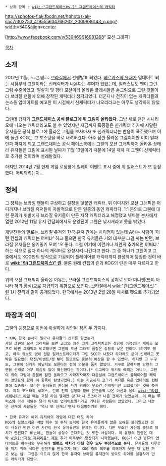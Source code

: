  * 상위 항목 : [[wiki:"그랜드체이스#s-2" 그랜드체이스의 캐릭터]]

http://sphotos-f.ak.fbcdn.net/hphotos-ak-snc7/302753_419555634766202_2000886143_n.png?width=540&align=center

[http://www.facebook.com/v/530469616981268" 모션 그래픽]

[[목차]]
== 소개 ==
2012년 11월, ~~본썹~~ [[브라질]]에서 선행발표 되었다. [[베르카스의 요새]]가 업데이트 되는 시점부터 그웬이라는 신캐릭터가 나온다는 루머가 있었는데, 일러스트도 팬이 그린 그림 수준이었고, 필살기 및 평타 모션이라 올라온 플래시들은 손그림으로 그린 것들이라 브라질 팬들에 의해 창작된 캐릭터라 생각되었다. 더군다나 전직이 없는 캐릭터들의 논스톱 업데이트를 예고한 이 시점에서 신캐릭터가 나오리라고는 아무도 생각하지 않았다.

그런데 갑자기 '''[[그랜드체이스]] 공식 블로그에 위 그림이 올라왔다.''' 그냥 새로 던전 시나리오에 나오는 캐릭터라고도 볼 수 있었지만 지금까지 폭풍같은 신캐릭터 추가에 시달린 유저들은 공식 블로그에 올라온 그림을 보자마자 또 신캐릭터냐는 반응이 폭주했으며 이에 놀란 KOG는 그 포스팅을 바로 내려버렸다. 아주 잠깐 올라온 그림이지만 이미 일파만파 퍼지게 되고 그랜드체이스 공식 페이스북에는 그웬의 모션 그래픽까지 올라온 상태라 유저들은 그림에 표시된 날짜가 11월 13일이기 때문에 14일 패치 때 그웬이 신캐릭터로 추가될 것이라며 설레발쳤다. 



하지만 2014년 7월 현재 게임 로딩창에 릴레이 이벤트 표시 중에 위 일러스트가 또 등장했다. 어찌되려는지...

== 정체 ==
그 정체는 브라질 팬들이 구상하고 설정을 덧붙인 캐릭터. 위 이미지와 모션 그래픽은 어디까지나 브라질 유저들이 자발적으로 만든 일종의 동인 캐릭터다. 1:1 문의로 그웬에 대한 문의가 빗발치자 브라질 유저들이 만든 자작 캐릭터라고 해명했고 넷마블 본사에서 열린 2012년 11월 유저 간담회에서도 운영진이 그웬은 낚시캐라고 못을 박았다.

개발진들의 말로는, 브라질 유저와 한국 유저 간에는 차이점이 있는데 A라는 사람이 '이런 컨셉의 캐릭터는 어떠냐' 하고 물으면 한국 유저들은 거의 대부분 그걸 까는 반면, 브라질 유저들은 옹기종기 모여 '오 좋다. 그럼 여기에 이런거나 저런게 추가되면 어떠냐.' 하는 식으로 점차 하나의 캐릭터로 완성시켜 나간다고 한다. 그 중 하나가 그웬이고 그 중에서도 KOG만의 방식으로 가공되어 플레이어블 캐릭터까지 완성되어 등장한 것이 바로 '''[[wiki:"린(그랜드체이스)" 린]]'''. 물론 원래 컨셉의 린과 KOG의 린은 매우 다르다고 한다.

위의 모션 그래픽이 올라온 이유는, 브라질 그랜드체이스의 공지로 보아 미니펫(펫이 아니라 하의 장식)으로 지급되기 위함으로 보인다. 브라질에서 [[wiki:"린(그랜드체이스)" 린]] 1차 전직과 같이 공개되었다. 한국에서는 2013년 2월 28일 패치로 펫으로 추가되었다.

== 파장과 의미 ==
그웬의 등장으로 이번에 확실하게 각인된 점은 두 가지다.

 * KOG 한국 본사가 얼마나 유저들의 신뢰를 잃었는가
 사실 그웬의 모션 그래픽을 보면 코그의 최신 그체 그래픽치고는 상당히 어정쩡[* 페이스 오프로 바뀐 그래픽과 비교해보면 그웬의 모션 그래픽 품질은 상당히 낮은 편이다.]하기도 했고, 아무 정보도 없이 전문 일러스트레이터가 그린 SCG가 나왔다 하더라도 굳이 신캐라고 못박을 필요없이 던전/이벤트/펫 NPC 등으로도 충분히 예상을 할 수 있었다. 하지만 그 누구도, 그웬이 신캐가 아닐지도 모른다는 점에 의문을 품지 않았다. 거꾸로 말하자면 당연히 그웬을 신캐로 아무 의심도 없이 확신했다는 것이다.[* 리그베다 위키도 예외는 아니라, 그웬의 위의 그림이 공블에 잠깐 올라오고 사라지자마자 다음날에 그랜드체이스 플레이어블 캐릭터 명단표와 함께 이 항목이 탄생되었다.] 이는 지금까지 코그가 색다른 혹은 업데이트 컨텐츠에 집중하기 보다는 유저들의 환심을 사기 위하여 무조건 신캐릭터만 고집했다는 것을 뜻한다. 특히 포스터의 루퍼스, 린의 전직 설정화 밑에 은근슬쩍 나온 아신과 달리 [[wiki:"라임 세레니티" 라임]] 때는 과일 라임 열매만 덩그러니 포스터가 나온 전례가 있었는데, 이 때는 루퍼스와 아신 때와는 달리 아지트 업데이트일거라고 기대한 사람들이 많았었다. 그리고 내놓은 신캐에 사람들은 '역시 또 신캐냐'면서 대실망하기도 했다.
 
 * 한국 유저와 해외 유저와의 게임에 대한 태도 차이
 KOG의 실망스러운 떡밥 회수 및 투척 능력이 한국 유저들에게 많은 오해를 불러일으킨 것이 사실인 만큼 이번 사건이 한국 유저들만의 문제는 아니다. 다만 무조건 자신의 뜻대로 패치가 안된다고 비난하는 팬들이 상당수 존재하는 것 또한 사실이다. 이 유형의 팬층은 대략 [[wiki:"제로 제피리움" 제로]] 추가 이후부터 양산되기 시작했는데, KOG가 어떤 종류의 업데이트를 하는지와 무관하게 '''밸런스 패치가 아닐 경우 모두 부정적으로 본다'''. 유저들의 지루함을 막기 위해 색다른 컨텐츠를 만들고자 하는 KOG 측의 의도를 이해하지 못한 채 일단 까고 보는 셈. 그웬은 의도치 않게 한국 유저와 브라질 유저간의 성숙도 차이를 실감하게 만든 캐릭터가 되었다.
